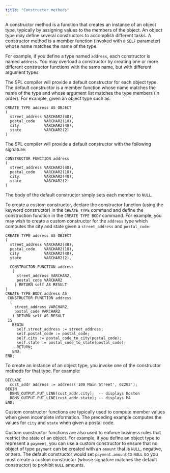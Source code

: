 ```yaml
---
title: "Constructor methods"
---
```


<div id="constructor_methods" class="registered_link"></div>

A constructor method is a function that creates an instance of an object type, typically by assigning values to the members of the object. An object type may define several constructors to accomplish different tasks. A constructor method is a member function (invoked with a `SELF` parameter) whose name matches the name of the type.

For example, if you define a type named `address`, each constructor is named `address`. You may overload a constructor by creating one or more different constructor functions with the same name, but with different argument types.

The SPL compiler will provide a default constructor for each object type. The default constructor is a member function whose name matches the name of the type and whose argument list matches the type members (in order). For example, given an object type such as:

```text
CREATE TYPE address AS OBJECT
(
  street_address VARCHAR2(40),
  postal_code    VARCHAR2(10),
  city           VARCHAR2(40),
  state          VARCHAR2(2)
)
```

The SPL compiler will provide a default constructor with the following signature:

```text
CONSTRUCTOR FUNCTION address
(
  street_address VARCHAR2(40),
  postal_code    VARCHAR2(10),
  city           VARCHAR2(40),
  state          VARCHAR2(2)
)
```

The body of the default constructor simply sets each member to `NULL`.

To create a custom constructor, declare the constructor function (using the keyword constructor) in the `CREATE TYPE` command and define the construction function in the `CREATE TYPE BODY` command. For example, you may wish to create a custom constructor for the `address` type which computes the city and state given a `street_address` and `postal_code:`

```text
CREATE TYPE address AS OBJECT
(
  street_address VARCHAR2(40),
  postal_code    VARCHAR2(10),
  city           VARCHAR2(40),
  state          VARCHAR2(2),

  CONSTRUCTOR FUNCTION address
   (
     street_address VARCHAR2,
     postal_code VARCHAR2
    ) RETURN self AS RESULT
)
CREATE TYPE BODY address AS
 CONSTRUCTOR FUNCTION address
  (
    street_address VARCHAR2,
    postal_code VARCHAR2
   ) RETURN self AS RESULT
 IS
   BEGIN
     self.street_address := street_address;
     self.postal_code := postal_code;
     self.city := postal_code_to_city(postal_code);
     self.state := postal_code_to_state(postal_code);
     RETURN;
   END;
END;
```

To create an instance of an object type, you invoke one of the constructor methods for that type. For example:

```text
DECLARE
  cust_addr address := address('100 Main Street', 02203');
BEGIN
  DBMS_OUTPUT.PUT_LINE(cust_addr.city);  -- displays Boston
  DBMS_OUTPUT.PUT_LINE(cust_addr.state); -- displays MA
END;
```

Custom constructor functions are typically used to compute member values when given incomplete information. The preceding example computes the values for `city` and `state` when given a postal code.

Custom constructor functions are also used to enforce business rules that restrict the state of an object. For example, if you define an object type to represent a `payment`, you can use a custom constructor to ensure that no object of type `payment` can be created with an `amount` that is `NULL`, negative, or zero. The default constructor would set `payment.amount` to `NULL` so you must create a custom constructor (whose signature matches the default constructor) to prohibit `NULL` amounts.
